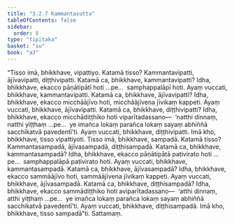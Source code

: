 ```yaml
---
title: "3.2.7 Kammantasutta"
tableOfContents: false
sidebar:
  order: 8
type: "tipitaka"
basket: "su"
book: "a3"
---
```



<DynamicBreadcrumb />

<Division number="120" book="a3">

<Paragraph number="937" book="a3">
“Tisso imā, bhikkhave, vipattiyo. Katamā tisso? Kammantavipatti, ājīvavipatti, diṭṭhivipatti. Katamā ca, bhikkhave, kammantavipatti? Idha, bhikkhave, ekacco pāṇātipātī hoti …pe…  samphappalāpī hoti. Ayaṃ vuccati, bhikkhave, kammantavipatti.
</Paragraph>

<Paragraph number="938" book="a3">
Katamā ca, bhikkhave, ājīvavipatti? Idha, bhikkhave, ekacco micchāājīvo hoti, micchāājīvena jīvikaṃ kappeti. Ayaṃ vuccati, bhikkhave, ājīvavipatti.
</Paragraph>

<Paragraph number="939" book="a3">
Katamā ca, bhikkhave, diṭṭhivipatti? Idha, bhikkhave, ekacco micchādiṭṭhiko hoti viparītadassano—  ‘natthi dinnaṃ, natthi yiṭṭhaṃ …pe…  ye imañca lokaṃ parañca lokaṃ sayaṃ abhiññā sacchikatvā pavedentī’ti. Ayaṃ vuccati, bhikkhave, diṭṭhivipatti. Imā kho, bhikkhave, tisso vipattiyoti.
</Paragraph>

<Paragraph number="940" book="a3">
Tisso imā, bhikkhave, sampadā. Katamā tisso? Kammantasampadā, ājīvasampadā, diṭṭhisampadā. Katamā ca, bhikkhave, kammantasampadā? Idha, bhikkhave, ekacco pāṇātipātā paṭivirato hoti …pe…  samphappalāpā paṭivirato hoti. Ayaṃ vuccati, bhikkhave, kammantasampadā.
</Paragraph>

<Paragraph number="941" book="a3">
Katamā ca, bhikkhave, ājīvasampadā? Idha, bhikkhave, ekacco sammāājīvo hoti, sammāājīvena jīvikaṃ kappeti. Ayaṃ vuccati, bhikkhave, ājīvasampadā.
</Paragraph>

<Paragraph number="942" book="a3">
Katamā ca, bhikkhave, diṭṭhisampadā? Idha, bhikkhave, ekacco sammādiṭṭhiko hoti aviparītadassano—  ‘atthi dinnaṃ, atthi yiṭṭhaṃ …pe…  ye imañca lokaṃ parañca lokaṃ sayaṃ abhiññā sacchikatvā pavedentī’ti. Ayaṃ vuccati, bhikkhave, diṭṭhisampadā. Imā kho, bhikkhave, tisso sampadā”ti.

</Paragraph>
</Division>

<Paragraph number="943" type="center" book="a3">
Sattamaṃ.
</Paragraph>